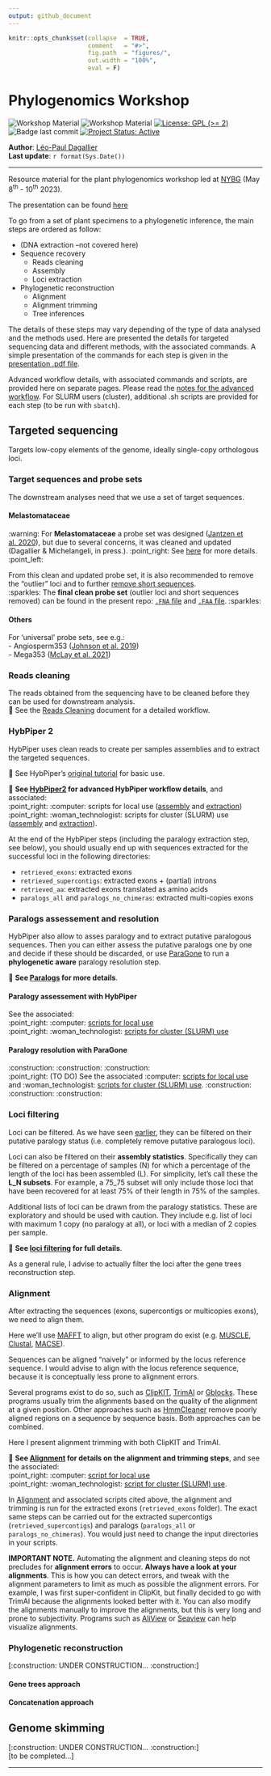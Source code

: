```yaml
---
output: github_document
---
```


<!-- README.md is generated from README.Rmd. Please edit that file -->


```r
knitr::opts_chunk$set(collapse  = TRUE,
                      comment   = "#>",
                      fig.path  = "figures/",
                      out.width = "100%",
                      eval = F)
```



# Phylogenomics Workshop

<!-- badges: start -->
![Workshop Material](https://img.shields.io/badge/status-under_construction-orange)
![Workshop Material](https://img.shields.io/badge/Workshop-Material-brightgreen) [![License: GPL (>= 2)](https://img.shields.io/badge/License-GPL%20%28%3E%3D%202%29-blue.svg)](https://choosealicense.com/licenses/gpl-2.0/) ![Badge last commit](https://img.shields.io/github/last-commit/LPDagallier/Phylogenomics_Workshop) 
[![Project Status: Active](https://www.repostatus.org/badges/latest/active.svg)](https://www.repostatus.org/#active)
<!-- badges: end -->

**Author**: [Léo-Paul Dagallier](https://orcid.org/0000-0002-3270-1544)    
**Last update**: `r format(Sys.Date())`

***

Resource material for the plant phylogenomics workshop led at [NYBG](https://www.nybg.org/science-project/a-phylogenomics-approach-to-resolving-one-of-the-worlds-most-diverse-tropical-angiosperm-radiations-melastomataceae/) (May 8<sup>th</sup> - 10<sup>th</sup> 2023).

The presentation can be found [here](./Plant_Phylogenomics_Workshop_001.pdf)

To go from a set of plant specimens to a phylogenetic inference, the main steps are ordered as follow:

- (DNA extraction --not covered here)
- Sequence recovery  
  - Reads cleaning  
  - Assembly  
  - Loci extraction  
- Phylogenetic reconstruction
  - Alignment  
  - Alignment trimming  
  - Tree inferences  

The details of these steps may vary depending of the type of data analysed and the methods used. Here are presented the details for targeted sequencing data and different methods, with the associated commands. 
A simple presentation of the commands for each step is given in the [presentation .pdf file](./Plant_Phylogenomics_Workshop_001.pdf).

Advanced workflow details, with associated commands and scripts, are provided here on separate pages.
Please read the [notes for the advanced workflow](Notes_for_advanced_wf.md). For SLURM users (cluster), additional .sh scripts are provided for each step (to be run with `sbatch`).

## Targeted sequencing
Targets low-copy elements of the genome, ideally single-copy orthologous loci.

### Target sequences and probe sets
The downstream analyses need that we use a set of target sequences.

#### Melastomataceae
:warning: For **Melastomataceae** a probe set was designed ([Jantzen et al. 2020](https://bsapubs.onlinelibrary.wiley.com/doi/abs/10.1002/aps3.11345)), but due to several concerns, it was cleaned and updated (Dagallier & Michelangeli, in press.). 
:point_right: See [here](https://github.com/LPDagallier/Clean_Melasto_probe_set) for more details. :point_left:

From this clean and updated probe set, it is also recommended to remove the "outlier" loci and to further [remove short sequences]( (https://github.com/mossmatters/HybPiper/wiki/Troubleshooting,-common-issues,-and-recommendations#14-fixing-and-filtering-your-target-file)).  
:sparkles: The **final clean probe set** (outlier loci and short sequences removed) can be found in the present repo: [`.FNA` file](PHYLOGENY_RECONSTRUCTION/PROBE_SET_CLEAN_v5.FNA) and [`.FAA` file](PHYLOGENY_RECONSTRUCTION/PROBE_SET_CLEAN_v5_prot.FAA). :sparkles:

#### Others
For 'universal' probe sets, see e.g.:  
- Angiosperm353 ([Johnson et al. 2019](https://doi.org/10.1093/sysbio/syy086))  
- Mega353 ([McLay et al. 2021](https://github.com/chrisjackson-pellicle/NewTargets))

### Reads cleaning
The reads obtained from the sequencing have to be cleaned before they can be used for downstream analysis.  
🔎 See the [Reads Cleaning](Reads_cleaning.md) document for a detailed workflow.

### HybPiper 2

HybPiper uses clean reads to create per samples assemblies and to extract the targeted sequences.  

🔎 See HybPiper's [original tutorial](https://github.com/mossmatters/HybPiper/wiki/Tutorial) for basic use.

🔎 **See [HybPiper2](HybPiper2.md) for advanced HybPiper workflow details**, and associated:  
:point_right: :computer: scripts for local use ([assembly](PHYLOGENY_RECONSTRUCTION/SCRIPTS_local/hybpiper2_assemble.sh) and [extraction](PHYLOGENY_RECONSTRUCTION/SCRIPTS_local/hybpiper2_extract.sh))  
:point_right: :woman_technologist: scripts for cluster (SLURM) use  ([assembly](PHYLOGENY_RECONSTRUCTION/SCRIPTS_cluster/hybpiper2_assemble_TEMPLATE.sh) and [extraction](PHYLOGENY_RECONSTRUCTION/SCRIPTS_cluster/hybpiper2_extract_TEMPLATE.sh)).

At the end of the HybPiper steps (including the paralogy extraction step, see below), you should usually end up with sequences extracted for the successful loci in the following directories:

- `retrieved_exons`: extracted exons
- `retrieved_supercontigs`: extracted exons + (partial) introns
- `retrieved_aa`: extracted exons translated as amino acids
- `paralogs_all` and `paralogs_no_chimeras`: extracted multi-copies exons


### Paralogs assessement and resolution
HybPiper also allow to asses paralogy and to extract putative paralogous sequences. Then you can either assess the putative paralogs one by one and decide if these should be discarded, or use [ParaGone](https://github.com/chrisjackson-pellicle/ParaGone) to run a **phylogenetic aware** paralogy resolution step.

🔎 **See [Paralogs](Paralogs.md) for more details**.

#### Paralogy assessement with HybPiper
See the associated:  
:point_right: :computer: [scripts for local use](PHYLOGENY_RECONSTRUCTION/SCRIPTS_local/hybpiper2_paralogs.sh)  
:point_right: :woman_technologist: [scripts for cluster (SLURM) use](PHYLOGENY_RECONSTRUCTION/SCRIPTS_cluster/hybpiper2_paralogs_TEMPLATE.sh)

#### Paralogy resolution with ParaGone
:construction: :construction: :construction:  
:point_right: (TO DO) See the associated :computer: [scripts for local use]() and :woman_technologist: [scripts for cluster (SLURM) use](). :construction: :construction: :construction:  

### Loci filtering
Loci can be filtered. As we have seen [earlier](Paralogs.md), they can be filtered on their putative paralogy status (i.e. completely remove putative paralogous loci).

Loci can also be filtered on their **assembly statistics**. Specifically they can be filtered on a percentage of samples (N) for which a percentage of the length of the loci has been assembled (L). For simplicity, let's call these the **L_N subsets**. For example, a 75_75 subset will only include those loci that have been recovered for at least 75% of their length in 75% of the samples.

Additional lists of loci can be drawn from the paralogy statistics. These are exploratory and should be used with caution. They include e.g. list of loci with maximum 1 copy (no paralogy at all), or loci with a median of 2 copies per sample.

🔎 **See [loci filtering](Loci_filtering.md) for full details**.

As a general rule, I advise to actually filter the loci after the gene trees reconstruction step.

### Alignment

After extracting the sequences (exons, supercontigs or multicopies exons), we need to align them.

Here we'll use [MAFFT](https://mafft.cbrc.jp/alignment/software/algorithms/algorithms.html) to align, but other program do exist (e.g. [MUSCLE](https://drive5.com/muscle5/manual/commands.html), [Clustal](http://www.clustal.org/), [MACSE](https://www.agap-ge2pop.org/macse/?menu=releases)).

Sequences can be aligned "naively" or informed by the locus reference sequence. I would advise to align with the locus reference sequence, because it is conceptually less prone to alignment errors.

Several programs exist to do so, such as [ClipKIT](https://jlsteenwyk.com/ClipKIT/index.html), [TrimAl](http://trimal.cgenomics.org/trimal) or [Gblocks](https://home.cc.umanitoba.ca/~psgendb/doc/Castresana/Gblocks_documentation.html). These programs usually trim the alignments based on the quality of the alignment at a given position. Other approaches such as [HmmCleaner](https://bioinformaticshome.com/tools/msa/descriptions/HmmCleaner.html) remove poorly aligned regions on a sequence by sequence basis. Both approaches can be combined.

Here I present alignment trimming with both ClipKIT and TrimAl.

🔎 **See [Alignment](Alignment.md) for details on the alignment and trimming steps**, and see the associated:  
:point_right: :computer: [script for local use](PHYLOGENY_RECONSTRUCTION/SCRIPTS_local/align_w_refs_hybpiper2_exons.sh)  
:point_right: :woman_technologist: [script for cluster (SLURM) use](PHYLOGENY_RECONSTRUCTION/SCRIPTS_cluster/align_w_refs_hybpiper2_exons_TEMPLATE.sh). 

In [Alignment](Alignment.md) and associated scripts cited above, the alignment and trimming is run for the extracted exons (`retrieved_exons` folder). The exact same steps can be carried out for the extracted supercontigs (`retrieved_supercontigs`) and paralogs (`paralogs_all` or `paralogs_no_chimeras`). You would just need to change the input directories in your scripts.

**IMPORTANT NOTE.** Automating the alignment and cleaning steps do not precludes for **alignment errors** to occur. **Always have a look at your alignments**. This is how you can detect errors, and tweak with the alignment parameters to limit as much as possible the alignment errors. For example, I was first super-confident in ClipKit, but finally decided to go with TrimAl because the alignments looked better with it. You can also modify the alignments manually to improve the alignments, but this is very long and prone to subjectivity. Programs such as [AliView](https://ormbunkar.se/aliview/) or [Seaview](https://doua.prabi.fr/software/seaview) can help visualize alignments.

### Phylogenetic reconstruction
[:construction: UNDER CONSTRUCTION... :construction:]  

#### Gene trees approach
#### Concatenation approach

## Genome skimming
[:construction: UNDER CONSTRUCTION... :construction:]  
[to be completed...]

***

